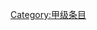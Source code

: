 {{catmore1|[[Wikipedia:灯塔专题|Wikipedia:灯塔专题]]}}
{{Articles by Quality|topic=灯塔|project=灯塔|format=TOC}}
{{emptycat}}

[[Category:甲级条目|Category:甲级条目]]